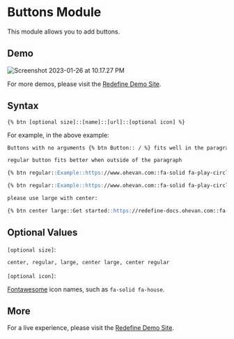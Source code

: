 # Buttons Module

This module allows you to add buttons.

## Demo

![Screenshot 2023-01-26 at 10.17.27 PM](https://evan.beee.top/img/2023/01/26/ff18cf0630939a7212dcf926384e0626.png)

For more demos, please visit the [Redefine Demo Site](https://redefine.ohevan.com/2022/10/02/theme-demo/).

## Syntax

```
{% btn [optional size]::[name]::[url]::[optional icon] %}
```

For example, in the above example:

```markdown
Buttons with no arguments {% btn Button:: / %} fits well in the paragraph.

regular button fits better when outside of the paragraph

{% btn regular::Example::https://www.ohevan.com::fa-solid fa-play-circle %}

{% btn regular::Example::https://www.ohevan.com::fa-solid fa-play-circle %}

please use large with center:

{% btn center large::Get started::https://redefine-docs.ohevan.com::fa-solid fa-download %}
```

## Optional Values

`[optional size]`:

```markdown
center, regular, large, center large, center regular
```

`[optional icon]`:

[Fontawesome](https://fontawesome.com/search) icon names, such as `fa-solid fa-house`.

## More

For a live experience, please visit the [Redefine Demo Site](https://redefine.ohevan.com/2022/10/02/theme-demo/).
